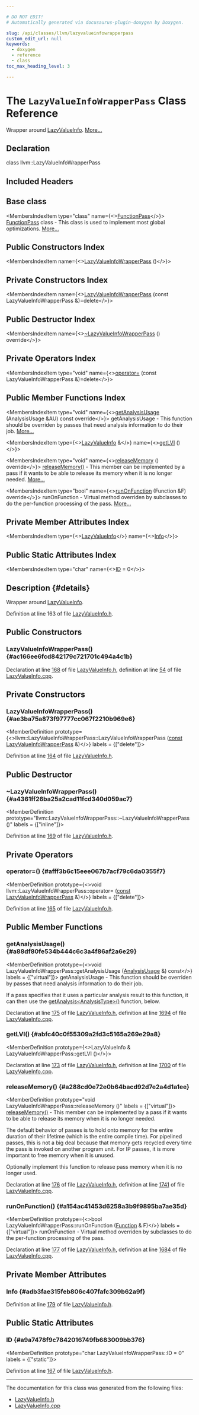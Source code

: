 ```yaml
---

# DO NOT EDIT!
# Automatically generated via docusaurus-plugin-doxygen by Doxygen.

slug: /api/classes/llvm/lazyvalueinfowrapperpass
custom_edit_url: null
keywords:
  - doxygen
  - reference
  - class
toc_max_heading_level: 3

---
```





# The `LazyValueInfoWrapperPass` Class Reference

<DoxygenPage pluginConfig={pluginConfig}>

Wrapper around <a href="/docs/api/classes/llvm/lazyvalueinfo">LazyValueInfo</a>. <a href="#details">More...</a>

## Declaration

<CodeBlock>class llvm::LazyValueInfoWrapperPass</CodeBlock>

## Included Headers

<IncludesList>
<IncludesListItem
  filePath="llvm/Analysis/LazyValueInfo.h"
  permalink="/docs/api/files/include/include/llvm/include/llvm/analysis/lazyvalueinfo-h"
  isLocal="true" />
</IncludesList>

## Base class

<MembersIndex>

<MembersIndexItem
  type="class"
  name={<><a href="/docs/api/classes/llvm/functionpass">FunctionPass</a></>}>
<a href="/docs/api/classes/llvm/functionpass">FunctionPass</a> class - This class is used to implement most global optimizations. <a href="/docs/api/classes/llvm/functionpass/#details">More...</a>
</MembersIndexItem>

</MembersIndex>

## Public Constructors Index

<MembersIndex>

<MembersIndexItem
  name={<><a href="#ac166ee6fcd842179c721701c494a4c1b">LazyValueInfoWrapperPass</a> ()</>}>
</MembersIndexItem>

</MembersIndex>

## Private Constructors Index

<MembersIndex>

<MembersIndexItem
  name={<><a href="#ae3ba75a873f97777cc067f2210b969e6">LazyValueInfoWrapperPass</a> (const LazyValueInfoWrapperPass &amp;)=delete</>}>
</MembersIndexItem>

</MembersIndex>

## Public Destructor Index

<MembersIndex>

<MembersIndexItem
  name={<><a href="#a4361ff26ba25a2cad11fcd340d059ac7">~LazyValueInfoWrapperPass</a> () override</>}>
</MembersIndexItem>

</MembersIndex>

## Private Operators Index

<MembersIndex>

<MembersIndexItem
  type="void"
  name={<><a href="#afff3b6c15eee067b7acf79c6da0355f7">operator=</a> (const LazyValueInfoWrapperPass &amp;)=delete</>}>
</MembersIndexItem>

</MembersIndex>

## Public Member Functions Index

<MembersIndex>

<MembersIndexItem
  type="void"
  name={<><a href="#a88df80fe534b444c6c3a4f86af2a6e29">getAnalysisUsage</a> (AnalysisUsage &amp;AU) const override</>}>
getAnalysisUsage - This function should be overriden by passes that need analysis information to do their job. <a href="#a88df80fe534b444c6c3a4f86af2a6e29">More...</a>
</MembersIndexItem>

<MembersIndexItem
  type={<><a href="/docs/api/classes/llvm/lazyvalueinfo">LazyValueInfo</a> &amp;</>}
  name={<><a href="#abfc40c0f55309a2fd3c5165a269e29a8">getLVI</a> ()</>}>
</MembersIndexItem>

<MembersIndexItem
  type="void"
  name={<><a href="#a288cd0e72e0b64bacd92d7e2a4d1a1ee">releaseMemory</a> () override</>}>
<a href="#a288cd0e72e0b64bacd92d7e2a4d1a1ee">releaseMemory()</a> - This member can be implemented by a pass if it wants to be able to release its memory when it is no longer needed. <a href="#a288cd0e72e0b64bacd92d7e2a4d1a1ee">More...</a>
</MembersIndexItem>

<MembersIndexItem
  type="bool"
  name={<><a href="#a154ac41453d6258a3b9f9895ba7ae35d">runOnFunction</a> (Function &amp;F) override</>}>
runOnFunction - Virtual method overriden by subclasses to do the per-function processing of the pass. <a href="#a154ac41453d6258a3b9f9895ba7ae35d">More...</a>
</MembersIndexItem>

</MembersIndex>

## Private Member Attributes Index

<MembersIndex>

<MembersIndexItem
  type={<><a href="/docs/api/classes/llvm/lazyvalueinfo">LazyValueInfo</a></>}
  name={<><a href="#adb3fae315feb806c407fafc309b62a9f">Info</a></>}>
</MembersIndexItem>

</MembersIndex>

## Public Static Attributes Index

<MembersIndex>

<MembersIndexItem
  type="char"
  name={<><a href="#a9a7478f9c7842016749fb683009bb376">ID</a> = 0</>}>
</MembersIndexItem>

</MembersIndex>

## Description {#details}

Wrapper around <a href="/docs/api/classes/llvm/lazyvalueinfo">LazyValueInfo</a>.

Definition at line 163 of file <a href="/docs/api/files/include/include/llvm/include/llvm/analysis/lazyvalueinfo-h">LazyValueInfo.h</a>.

<SectionDefinition>

## Public Constructors

### LazyValueInfoWrapperPass() {#ac166ee6fcd842179c721701c494a4c1b}

<MemberDefinition
  prototype="LazyValueInfoWrapperPass::LazyValueInfoWrapperPass ()">

Declaration at line <a href="/docs/api/files/include/include/llvm/include/llvm/analysis/lazyvalueinfo-h/#l00168">168</a> of file <a href="/docs/api/files/include/include/llvm/include/llvm/analysis/lazyvalueinfo-h">LazyValueInfo.h</a>, definition at line <a href="/docs/api/files/lib/lib/analysis/lazyvalueinfo-cpp/#l00054">54</a> of file <a href="/docs/api/files/lib/lib/analysis/lazyvalueinfo-cpp">LazyValueInfo.cpp</a>.
</MemberDefinition>

</SectionDefinition>

<SectionDefinition>

## Private Constructors

### LazyValueInfoWrapperPass() {#ae3ba75a873f97777cc067f2210b969e6}

<MemberDefinition
  prototype={<>llvm::LazyValueInfoWrapperPass::LazyValueInfoWrapperPass (<a href="/docs/api/files/lib/lib/target/lib/target/aarch64/aarch64promoteconstant-cpp/#a90f8350fecae261c25be85d38b451bff">const</a> <a href="/docs/api/classes/llvm/lazyvalueinfowrapperpass">LazyValueInfoWrapperPass</a> &amp;)</>}
  labels = {["delete"]}>

Definition at line <a href="/docs/api/files/include/include/llvm/include/llvm/analysis/lazyvalueinfo-h/#l00164">164</a> of file <a href="/docs/api/files/include/include/llvm/include/llvm/analysis/lazyvalueinfo-h">LazyValueInfo.h</a>.
</MemberDefinition>

</SectionDefinition>

<SectionDefinition>

## Public Destructor

### ~LazyValueInfoWrapperPass() {#a4361ff26ba25a2cad11fcd340d059ac7}

<MemberDefinition
  prototype="llvm::LazyValueInfoWrapperPass::~LazyValueInfoWrapperPass ()"
  labels = {["inline"]}>

Definition at line <a href="/docs/api/files/include/include/llvm/include/llvm/analysis/lazyvalueinfo-h/#l00169">169</a> of file <a href="/docs/api/files/include/include/llvm/include/llvm/analysis/lazyvalueinfo-h">LazyValueInfo.h</a>.
</MemberDefinition>

</SectionDefinition>

<SectionDefinition>

## Private Operators

### operator=() {#afff3b6c15eee067b7acf79c6da0355f7}

<MemberDefinition
  prototype={<>void llvm::LazyValueInfoWrapperPass::operator= (<a href="/docs/api/files/lib/lib/target/lib/target/aarch64/aarch64promoteconstant-cpp/#a90f8350fecae261c25be85d38b451bff">const</a> <a href="/docs/api/classes/llvm/lazyvalueinfowrapperpass">LazyValueInfoWrapperPass</a> &amp;)</>}
  labels = {["delete"]}>

Definition at line <a href="/docs/api/files/include/include/llvm/include/llvm/analysis/lazyvalueinfo-h/#l00165">165</a> of file <a href="/docs/api/files/include/include/llvm/include/llvm/analysis/lazyvalueinfo-h">LazyValueInfo.h</a>.
</MemberDefinition>

</SectionDefinition>

<SectionDefinition>

## Public Member Functions

### getAnalysisUsage() {#a88df80fe534b444c6c3a4f86af2a6e29}

<MemberDefinition
  prototype={<>void LazyValueInfoWrapperPass::getAnalysisUsage (<a href="/docs/api/classes/llvm/analysisusage">AnalysisUsage</a> &amp;) const</>}
  labels = {["virtual"]}>
getAnalysisUsage - This function should be overriden by passes that need analysis information to do their job.

If a pass specifies that it uses a particular analysis result to this function, it can then use the <a href="/docs/api/classes/llvm/pass/#a4863e5e463fb79955269fbf7fbf52b80">getAnalysis&lt;AnalysisType&gt;()</a> function, below.

Declaration at line <a href="/docs/api/files/include/include/llvm/include/llvm/analysis/lazyvalueinfo-h/#l00175">175</a> of file <a href="/docs/api/files/include/include/llvm/include/llvm/analysis/lazyvalueinfo-h">LazyValueInfo.h</a>, definition at line <a href="/docs/api/files/lib/lib/analysis/lazyvalueinfo-cpp/#l01694">1694</a> of file <a href="/docs/api/files/lib/lib/analysis/lazyvalueinfo-cpp">LazyValueInfo.cpp</a>.
</MemberDefinition>

### getLVI() {#abfc40c0f55309a2fd3c5165a269e29a8}

<MemberDefinition
  prototype={<>LazyValueInfo &amp; LazyValueInfoWrapperPass::getLVI ()</>}>

Declaration at line <a href="/docs/api/files/include/include/llvm/include/llvm/analysis/lazyvalueinfo-h/#l00173">173</a> of file <a href="/docs/api/files/include/include/llvm/include/llvm/analysis/lazyvalueinfo-h">LazyValueInfo.h</a>, definition at line <a href="/docs/api/files/lib/lib/analysis/lazyvalueinfo-cpp/#l01700">1700</a> of file <a href="/docs/api/files/lib/lib/analysis/lazyvalueinfo-cpp">LazyValueInfo.cpp</a>.
</MemberDefinition>

### releaseMemory() {#a288cd0e72e0b64bacd92d7e2a4d1a1ee}

<MemberDefinition
  prototype="void LazyValueInfoWrapperPass::releaseMemory ()"
  labels = {["virtual"]}>
<a href="#a288cd0e72e0b64bacd92d7e2a4d1a1ee">releaseMemory()</a> - This member can be implemented by a pass if it wants to be able to release its memory when it is no longer needed.

The default behavior of passes is to hold onto memory for the entire duration of their lifetime (which is the entire compile time). For pipelined passes, this is not a big deal because that memory gets recycled every time the pass is invoked on another program unit. For IP passes, it is more important to free memory when it is unused.

Optionally implement this function to release pass memory when it is no longer used.

Declaration at line <a href="/docs/api/files/include/include/llvm/include/llvm/analysis/lazyvalueinfo-h/#l00176">176</a> of file <a href="/docs/api/files/include/include/llvm/include/llvm/analysis/lazyvalueinfo-h">LazyValueInfo.h</a>, definition at line <a href="/docs/api/files/lib/lib/analysis/lazyvalueinfo-cpp/#l01741">1741</a> of file <a href="/docs/api/files/lib/lib/analysis/lazyvalueinfo-cpp">LazyValueInfo.cpp</a>.
</MemberDefinition>

### runOnFunction() {#a154ac41453d6258a3b9f9895ba7ae35d}

<MemberDefinition
  prototype={<>bool LazyValueInfoWrapperPass::runOnFunction (<a href="/docs/api/classes/llvm/function">Function</a> &amp; F)</>}
  labels = {["virtual"]}>
runOnFunction - Virtual method overriden by subclasses to do the per-function processing of the pass.

Declaration at line <a href="/docs/api/files/include/include/llvm/include/llvm/analysis/lazyvalueinfo-h/#l00177">177</a> of file <a href="/docs/api/files/include/include/llvm/include/llvm/analysis/lazyvalueinfo-h">LazyValueInfo.h</a>, definition at line <a href="/docs/api/files/lib/lib/analysis/lazyvalueinfo-cpp/#l01684">1684</a> of file <a href="/docs/api/files/lib/lib/analysis/lazyvalueinfo-cpp">LazyValueInfo.cpp</a>.
</MemberDefinition>

</SectionDefinition>

<SectionDefinition>

## Private Member Attributes

### Info {#adb3fae315feb806c407fafc309b62a9f}

<MemberDefinition
  prototype="LazyValueInfo llvm::LazyValueInfoWrapperPass::Info">

Definition at line <a href="/docs/api/files/include/include/llvm/include/llvm/analysis/lazyvalueinfo-h/#l00179">179</a> of file <a href="/docs/api/files/include/include/llvm/include/llvm/analysis/lazyvalueinfo-h">LazyValueInfo.h</a>.
</MemberDefinition>

</SectionDefinition>

<SectionDefinition>

## Public Static Attributes

### ID {#a9a7478f9c7842016749fb683009bb376}

<MemberDefinition
  prototype="char LazyValueInfoWrapperPass::ID = 0"
  labels = {["static"]}>

Definition at line <a href="/docs/api/files/include/include/llvm/include/llvm/analysis/lazyvalueinfo-h/#l00167">167</a> of file <a href="/docs/api/files/include/include/llvm/include/llvm/analysis/lazyvalueinfo-h">LazyValueInfo.h</a>.
</MemberDefinition>

</SectionDefinition>

<hr/>

The documentation for this class was generated from the following files:

<ul>
<li><a href="/docs/api/files/include/include/llvm/include/llvm/analysis/lazyvalueinfo-h">LazyValueInfo.h</a></li>
<li><a href="/docs/api/files/lib/lib/analysis/lazyvalueinfo-cpp">LazyValueInfo.cpp</a></li>
</ul>

</DoxygenPage>
